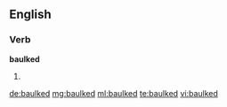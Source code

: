 ==English==

===Verb===
'''baulked'''

# {{en-past of|baulk}}

[[de:baulked]]
[[mg:baulked]]
[[ml:baulked]]
[[te:baulked]]
[[vi:baulked]]